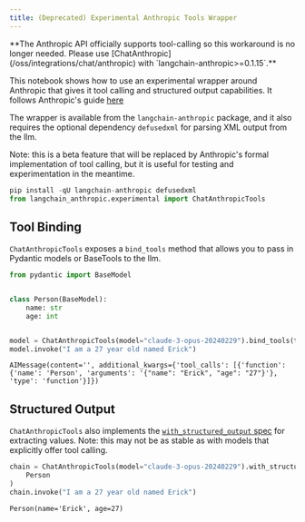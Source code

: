 ```yaml
---
title: (Deprecated) Experimental Anthropic Tools Wrapper
---
```


<Warning>
**The Anthropic API officially supports tool-calling so this workaround is no longer needed. Please use [ChatAnthropic](/oss/integrations/chat/anthropic) with `langchain-anthropic>=0.1.15`.**

</Warning>

This notebook shows how to use an experimental wrapper around Anthropic that gives it tool calling and structured output capabilities. It follows Anthropic's guide [here](https://docs.claude.com/en/docs/agents-and-tools/tool-use/overview)

The wrapper is available from the `langchain-anthropic` package, and it also requires the optional dependency `defusedxml` for parsing XML output from the llm.

Note: this is a beta feature that will be replaced by Anthropic's formal implementation of tool calling, but it is useful for testing and experimentation in the meantime.

```python
pip install -qU langchain-anthropic defusedxml
from langchain_anthropic.experimental import ChatAnthropicTools
```

## Tool Binding

`ChatAnthropicTools` exposes a `bind_tools` method that allows you to pass in Pydantic models or BaseTools to the llm.

```python
from pydantic import BaseModel


class Person(BaseModel):
    name: str
    age: int


model = ChatAnthropicTools(model="claude-3-opus-20240229").bind_tools(tools=[Person])
model.invoke("I am a 27 year old named Erick")
```

```output
AIMessage(content='', additional_kwargs={'tool_calls': [{'function': {'name': 'Person', 'arguments': '{"name": "Erick", "age": "27"}'}, 'type': 'function'}]})
```

## Structured Output

`ChatAnthropicTools` also implements the [`with_structured_output` spec](/oss/langchain/structured-output) for extracting values. Note: this may not be as stable as with models that explicitly offer tool calling.

```python
chain = ChatAnthropicTools(model="claude-3-opus-20240229").with_structured_output(
    Person
)
chain.invoke("I am a 27 year old named Erick")
```

```output
Person(name='Erick', age=27)
```

